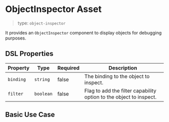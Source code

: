 
<Meta of={ObjectInspectorStories} />

# ObjectInspector Asset

> type: `object-inspector`

It provides an `ObjectInspector` component to display objects for debugging purposes.

## DSL Properties

| Property | Type | Required | Description |
| --- | --- | --- | --- |
| `binding` | `string` | false | The binding to the object to inspect. |
| `filter` | `boolean` | false | Flag to add the filter capability option to the object to inspect. |

## Basic Use Case

<Canvas of={ObjectInspectorStories.Basic} />
